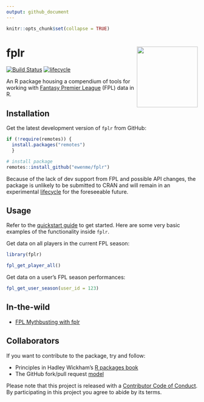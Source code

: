 ```yaml
---
output: github_document
---
```


```r
knitr::opts_chunk$set(collapse = TRUE)
```

# fplr <img src="man/figures/logo.png" width="160px" align="right" />

[![Build Status](https://travis-ci.org/ewenme/fplr.png)](https://travis-ci.org/ewenme/fplr) 
[![lifecycle](https://img.shields.io/badge/lifecycle-experimental-orange.svg)](https://www.tidyverse.org/lifecycle/#experimental)

An R package housing a compendium of tools for working with [Fantasy Premier League](https://fantasy.premierleague.com) (FPL) data in R. 

## Installation

Get the latest development version of `fplr` from GitHub: 

```r
if (!require(remotes)) {
  install.packages("remotes") 
  }

# install package
remotes::install_github("ewenme/fplr")
```

Because of the lack of dev support from FPL and possible API changes, the package is unlikely to be submitted to CRAN and will remain in an experimental [lifecycle](https://www.tidyverse.org/lifecycle/) for the foreseeable future.

## Usage

Refer to the [quickstart guide](https://ewenme.github.io/fplr/articles/fplr-quickstart.html) to get started. Here are some very basic examples of the functionality inside `fplr`.

Get data on all players in the current FPL season:

```r
library(fplr)

fpl_get_player_all()
```

Get data on a user's FPL season performances:

```r
fpl_get_user_season(user_id = 123)
```

## In-the-wild

- [FPL Mythbusting with fplr](https://ewen.io/2017/06/25/fpl-mythbusting-with-fplr/)

## Collaborators

If you want to contribute to the package, try and follow:

- Principles in Hadley Wickham's [R packages book](https://r-pkgs.org/)
- The GitHub fork/pull request [model](https://guides.github.com/introduction/flow/)

Please note that this project is released with a [Contributor Code of Conduct](CODE_OF_CONDUCT.md). By participating in this project you agree to abide by its terms.
